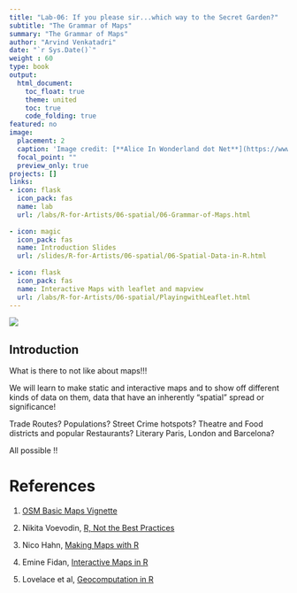 ```yaml
---
title: "Lab-06: If you please sir...which way to the Secret Garden?"
subtitle: "The Grammar of Maps"
summary: "The Grammar of Maps"
author: "Arvind Venkatadri"
date: "`r Sys.Date()`"
weight : 60
type: book
output:
  html_document:
    toc_float: true
    theme: united
    toc: true
    code_folding: true
featured: no
image:
  placement: 2
  caption: 'Image credit: [**Alice In Wonderland dot Net**](https://www.alice-in-wonderland.net/)'
  focal_point: ""
  preview_only: true
projects: []
links:
- icon: flask
  icon_pack: fas
  name: lab
  url: /labs/R-for-Artists/06-spatial/06-Grammar-of-Maps.html
  
- icon: magic
  icon_pack: fas
  name: Introduction Slides
  url: /slides/R-for-Artists/06-spatial/06-Spatial-Data-in-R.html
  
- icon: flask
  icon_pack: fas
  name: Interactive Maps with leaflet and mapview
  url: /labs/R-for-Artists/06-spatial/PlayingwithLeaflet.html
---
```


![](featured.jpg)


## Introduction

What is there to not like about maps!!!

We will learn to make static and interactive maps and to show off different kinds of data on them, data that have an inherently "spatial" spread or significance!

Trade Routes? Populations? Street Crime hotspots? Theatre and Food districts and popular Restaurants? Literary Paris, London and Barcelona?

All possible !!


# References

1. [OSM Basic Maps Vignette](https://docs.ropensci.org/osmplotr/articles/basic-maps.html)

1. Nikita Voevodin, [R, Not the Best Practices](https://bookdown.org/voevodin_nv/R_Not_the_Best_Practices/maps.html)  

1. Nico Hahn, [Making Maps with R](https://bookdown.org/nicohahn/making_maps_with_r5/docs/introduction.html)  

1. Emine Fidan, [Interactive Maps in R](https://bookdown.org/eneminef/DRR_Bookdown/)  

1. Lovelace et al, [Geocomputation in R](https://geocompr.robinlovelace.net/adv-map.html)

<script src="https://gist.github.com/arvindvenkatadri/8ad8cb44833bfc27419f9f3e765dccca.js"></script>

